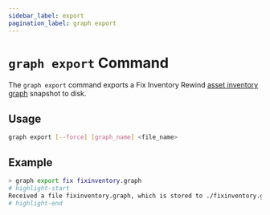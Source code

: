 ```yaml
---
sidebar_label: export
pagination_label: graph export
---
```


# `graph export` Command

The `graph export` command exports a Fix Inventory Rewind [asset inventory graph](../../../concepts/asset-inventory-graph/index.mdx) snapshot to disk.

## Usage

```bash
graph export [--force] [graph_name] <file_name>
```

## Example

```bash
> graph export fix fixinventory.graph
# highlight-start
Received a file fixinventory.graph, which is stored to ./fixinventory.graph
# highlight-end
```
